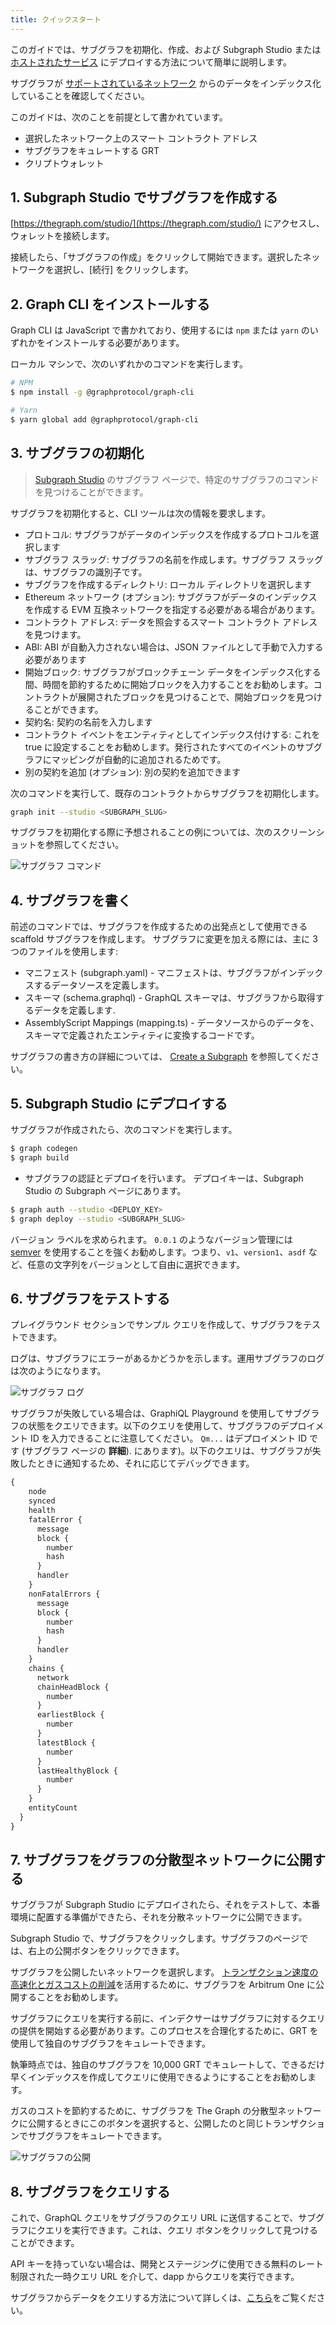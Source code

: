 ```yaml
---
title: クイックスタート
---
```


このガイドでは、サブグラフを初期化、作成、および Subgraph Studio または [ホストされたサービス](#hosted-service) にデプロイする方法について簡単に説明します。

サブグラフが [サポートされているネットワーク](/developing/supported-networks) からのデータをインデックス化していることを確認してください。

このガイドは、次のことを前提として書かれています。

- 選択したネットワーク上のスマート コントラクト アドレス
- サブグラフをキュレートする GRT
- クリプトウォレット

## 1. Subgraph Studio でサブグラフを作成する

[https://thegraph.com/studio/](https://thegraph.com/studio/) にアクセスし、ウォレットを接続します。

接続したら、「サブグラフの作成」をクリックして開始できます。選択したネットワークを選択し、[続行] をクリックします。

## 2. Graph CLI をインストールする

Graph CLI は JavaScript で書かれており、使用するには `npm` または `yarn` のいずれかをインストールする必要があります。

ローカル マシンで、次のいずれかのコマンドを実行します。

```sh
# NPM
$ npm install -g @graphprotocol/graph-cli

# Yarn
$ yarn global add @graphprotocol/graph-cli
```

## 3. サブグラフの初期化

> [Subgraph Studio](https://thegraph.com/studio/) のサブグラフ ページで、特定のサブグラフのコマンドを見つけることができます。

サブグラフを初期化すると、CLI ツールは次の情報を要求します。

- プロトコル: サブグラフがデータのインデックスを作成するプロトコルを選択します
- サブグラフ スラッグ: サブグラフの名前を作成します。サブグラフ スラッグは、サブグラフの識別子です。
- サブグラフを作成するディレクトリ: ローカル ディレクトリを選択します
- Ethereum ネットワーク (オプション): サブグラフがデータのインデックスを作成する EVM 互換ネットワークを指定する必要がある場合があります。
- コントラクト アドレス: データを照会するスマート コントラクト アドレスを見つけます。
- ABI: ABI が自動入力されない場合は、JSON ファイルとして手動で入力する必要があります
- 開始ブロック: サブグラフがブロックチェーン データをインデックス化する間、時間を節約するために開始ブロックを入力することをお勧めします。コントラクトが展開されたブロックを見つけることで、開始ブロックを見つけることができます。
- 契約名: 契約の名前を入力します
- コントラクト イベントをエンティティとしてインデックス付けする: これを true に設定することをお勧めします。発行されたすべてのイベントのサブグラフにマッピングが自動的に追加されるためです。
- 別の契約を追加 (オプション): 別の契約を追加できます

次のコマンドを実行して、既存のコントラクトからサブグラフを初期化します。

```sh
graph init --studio <SUBGRAPH_SLUG>
```

サブグラフを初期化する際に予想されることの例については、次のスクリーンショットを参照してください。

![サブグラフ コマンド](/img/subgraph-init-example.png)

## 4. サブグラフを書く

前述のコマンドでは、サブグラフを作成するための出発点として使用できる scaffold サブグラフを作成します。 サブグラフに変更を加える際には、主に 3 つのファイルを使用します:

- マニフェスト (subgraph.yaml) - マニフェストは、サブグラフがインデックスするデータソースを定義します。
- スキーマ (schema.graphql) - GraphQL スキーマは、サブグラフから取得するデータを定義します.
- AssemblyScript Mappings (mapping.ts) - データソースからのデータを、スキーマで定義されたエンティティに変換するコードです。

サブグラフの書き方の詳細については、 [Create a Subgraph](/developing/creating-a-subgraph) を参照してください。

## 5. Subgraph Studio にデプロイする

サブグラフが作成されたら、次のコマンドを実行します。

```sh
$ graph codegen
$ graph build
```

- サブグラフの認証とデプロイを行います。 デプロイキーは、Subgraph Studio の Subgraph ページにあります。

```sh
$ graph auth --studio <DEPLOY_KEY>
$ graph deploy --studio <SUBGRAPH_SLUG>
```

バージョン ラベルを求められます。 `0.0.1` のようなバージョン管理には [semver](https://semver.org/) を使用することを強くお勧めします。つまり、`v1`、`version1`、`asdf` など、任意の文字列をバージョンとして自由に選択できます。

## 6. サブグラフをテストする

プレイグラウンド セクションでサンプル クエリを作成して、サブグラフをテストできます。

ログは、サブグラフにエラーがあるかどうかを示します。運用サブグラフのログは次のようになります。

![サブグラフ ログ](/img/subgraph-logs-image.png)

サブグラフが失敗している場合は、GraphiQL Playground を使用してサブグラフの状態をクエリできます。以下のクエリを使用して、サブグラフのデプロイメント ID を入力できることに注意してください。 `Qm...` はデプロイメント ID です (サブグラフ ページの **詳細**). にあります)。以下のクエリは、サブグラフが失敗したときに通知するため、それに応じてデバッグできます。

```graphql
{
    node
    synced
    health
    fatalError {
      message
      block {
        number
        hash
      }
      handler
    }
    nonFatalErrors {
      message
      block {
        number
        hash
      }
      handler
    }
    chains {
      network
      chainHeadBlock {
        number
      }
      earliestBlock {
        number
      }
      latestBlock {
        number
      }
      lastHealthyBlock {
        number
      }
    }
    entityCount
  }
}
```

## 7. サブグラフをグラフの分散型ネットワークに公開する

サブグラフが Subgraph Studio にデプロイされたら、それをテストして、本番環境に配置する準備ができたら、それを分散ネットワークに公開できます。

Subgraph Studio で、サブグラフをクリックします。サブグラフのページでは、右上の公開ボタンをクリックできます。

サブグラフを公開したいネットワークを選択します。 [トランザクション速度の高速化とガスコストの削減](/arbitrum/arbitrum-faq)を活用するために、サブグラフを Arbitrum One に公開することをお勧めします。

サブグラフにクエリを実行する前に、インデクサーはサブグラフに対するクエリの提供を開始する必要があります。このプロセスを合理化するために、GRT を使用して独自のサブグラフをキュレートできます。

執筆時点では、独自のサブグラフを 10,000 GRT でキュレートして、できるだけ早くインデックスを作成してクエリに使用できるようにすることをお勧めします。

ガスのコストを節約するために、サブグラフを The Graph の分散型ネットワークに公開するときにこのボタンを選択すると、公開したのと同じトランザクションでサブグラフをキュレートできます。

![サブグラフの公開](/img/publish-and-signal-tx.png)

## 8. サブグラフをクエリする

これで、GraphQL クエリをサブグラフのクエリ URL に送信することで、サブグラフにクエリを実行できます。これは、クエリ ボタンをクリックして見つけることができます。

API キーを持っていない場合は、開発とステージングに使用できる無料のレート制限された一時クエリ URL を介して、dapp からクエリを実行できます。

サブグラフからデータをクエリする方法について詳しくは、[こちら](../querying/querying-the-graph/)をご覧ください。
